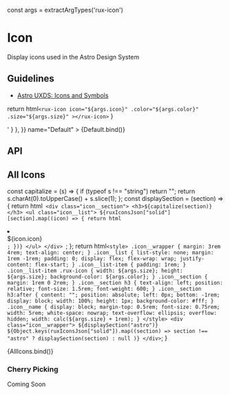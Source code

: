 const args = extractArgTypes('rux-icon')

<Meta
    title="Components/Icons"
    component="rux-icon"
    argTypes={args}
/>


# Icon

Display icons used in the Astro Design System

## Guidelines

-   [Astro UXDS: Icons and Symbols](https://astrouxds.com/ui-components/icons-and-symbols)

  return html`
    <rux-icon
      icon="${args.icon}"
      .color="${args.color}"
      .size="${args.size}"
    ></rux-icon>
  `
}

<Canvas>
    <Story
        args={{
          icon: "satellite-transmit",
          size: "normal"
        }}
        parameters={{
            docs: { source: { code: '<rux-icon size="normal" icon="satellite-transmit"></rux-icon>' } },
        }}
        name="Default"
    >
        {Default.bind()}
    </Story>
</Canvas>

## API

<ArgsTable of="rux-icon"/>

## All Icons

  const capitalize = (s) => {
    if (typeof s !== "string") return "";
    return s.charAt(0).toUpperCase() + s.slice(1);
  };
  const displaySection = (section) => {
    return html`
      <div class="icon__section">
        <h3>${capitalize(section)}</h3>
        <ul class="icon__list">
          ${ruxIconsJson["solid"][section].map((icon) => {
            return html`
              <li class="icon__list-item" title="${icon.icon}">
                <rux-icon
                  icon="${icon.icon}"
                  color="${args.color}"
                  size="${args.size}"
                ></rux-icon>
                <div class="icon__name">${icon.icon}</div>
              </li>
            `;
          })}
        </ul>
      </div>
    `;
  };
  return html`
    <style>
      .icon__wrapper {
        margin: 3rem 4rem;
        text-align: center;
      }
      .icon__list {
        list-style: none;
        margin: 1rem -1rem;
        padding: 0;
        display: flex;
        flex-wrap: wrap;
        justify-content: flex-start;
      }
      .icon__list-item {
        padding: 1rem;
      }
      .icon__list-item .rux-icon {
        width: ${args.size};
        height: ${args.size};
        background-color: ${args.color};
      }
      .icon__section {
        margin: 1rem 0 2rem;
      }
      .icon__section h3 {
        text-align: left;
        position: relative;
        font-size: 1.5rem;
        font-weight: 600;
      }
      .icon__section h3:after {
        content: "";
        position: absolute;
        left: 0px;
        bottom: -1rem;
        display: block;
        width: 100%;
        height: 1px;
        background-color: #fff;
      }
      .icon__name {
        display: block;
        margin-top: 0.5rem;
        font-size: 0.75rem;
        width: 5rem;
        white-space: nowrap;
        text-overflow: ellipsis;
        overflow: hidden;
        width: calc(${args.size} + 1rem);
      }
    </style>
    <div class="icon__wrapper">
      ${displaySection("astro")}
      ${Object.keys(ruxIconsJson["solid"]).map((section) =>
        section !== "astro" ? displaySection(section) : null
      )}
    </div>
  `;
}

<Canvas>
    <Story
        args={{
          size: 'normal',
        }}
        name="All Icons"
    >
        {AllIcons.bind()}
    </Story>
</Canvas>

### Cherry Picking
Coming Soon

